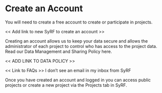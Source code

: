 # Create an Account {#createAccount}

You will need to create a free account to create or participate in projects.

<< Add link to new SyRF to create an account >>

Creating an account allows us to keep your data secure and allows the administrator of each project to control who has access to the project data. Read our Data Management and Sharing Policy here.

<< ADD LINK TO DATA POLICY >>

<< Link to FAQs >>
I don’t see an email in my inbox from SyRF

Once you have created an account and logged in you can access public projects or create a new project via the Projects tab in SyRF.